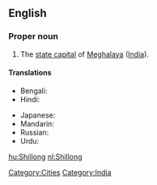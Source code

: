 ==English==
{{wikipedia}}

===Proper noun===
{{en-proper noun}}

# The [[state capital]] of [[Meghalaya]] ([[India]]).

====Translations====
{{trans-top|capital of Meghalaya, India}}
* Bengali: {{t|bn|শিলং|sc=Beng}}
* Hindi: {{t|hi|शिलांग|tr=śilāṅg|xs=Hindi}}
{{trans-mid}}
* Japanese: {{t|ja|シロン|tr=Shiron|sc=Jpan}}
* Mandarin: {{t|zh|西隆|tr=Xīlóng|sc=Hani}}
* Russian: {{t|ru|Шиллонг|m|tr=Šillóng|sc=Cyrl}}
* Urdu: {{t|ur|شیلانگ|tr=śilāṅg|sc=ur-Arab}}
{{trans-bottom}}

[[Category:Cities]]
[[Category:India]]

[[hu:Shillong]]
[[nl:Shillong]]